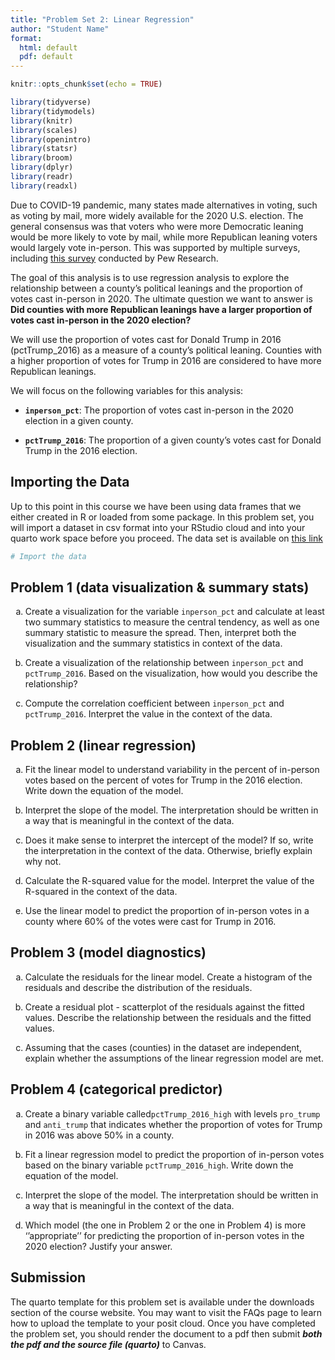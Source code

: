 ```yaml
---
title: "Problem Set 2: Linear Regression"
author: "Student Name"
format:
  html: default
  pdf: default
---
```


```r
knitr::opts_chunk$set(echo = TRUE)
```

```r
library(tidyverse)
library(tidymodels)
library(knitr)
library(scales)
library(openintro)
library(statsr)
library(broom)
library(dplyr)
library(readr)
library(readxl)
```

Due to COVID-19 pandemic, many states made alternatives in voting, such as voting by mail, more widely available for the 2020 U.S. election. The general consensus was that voters who were more Democratic leaning would be more likely to vote by mail, while more Republican leaning voters would largely vote in-person. This was supported by multiple surveys, including [this survey](https://www.pewresearch.org/short-reads/2020/09/08/americans-expectations-about-voting-in-2020-presidential-election-are-colored-by-partisan-differences/) conducted by Pew Research.

The goal of this analysis is to use regression analysis to explore the relationship between a county’s political leanings and the proportion of votes cast in-person in 2020. The ultimate question we want to answer is **Did counties with more Republican leanings have a larger proportion of votes cast in-person in the 2020 election?**

We will use the proportion of votes cast for Donald Trump in 2016 (pctTrump_2016) as a measure of a county’s political leaning. Counties with a higher proportion of votes for Trump in 2016 are considered to have more Republican leanings.

We will focus on the following variables for this analysis:

-   **`inperson_pct`**: The proportion of votes cast in-person in the 2020 election in a given county.

-   **`pctTrump_2016`**: The proportion of a given county's votes cast for Donald Trump in the 2016 election.

## Importing the Data

Up to this point in this course we have been using data frames that we either created in R or loaded from some package. In this problem set, you will import a dataset in csv format into your RStudio cloud and into your quarto work space before you proceed. The data set is available on [this link](https://drive.google.com/file/d/1sL4UfIjimVcmSt46iAjfHTjkX477yBEp/view?usp=sharing.)

```r
# Import the data

```

<!--If you data loads properly, it is highly recommended that you take some time to study it so you understand its context and variables. Doing this will make your analyses easier and interpretations will be meaningful.-->

## Problem 1 (data visualization & summary stats)

a)  Create a visualization for the variable `inperson_pct` and calculate at least two summary statistics to measure the central tendency, as well as one summary statistic to measure the spread. Then, interpret both the visualization and the summary statistics in context of the data.

b)  Create a visualization of the relationship between `inperson_pct` and `pctTrump_2016`. Based on the visualization, how would you describe the relationship?

c)  Compute the correlation coefficient between `inperson_pct` and `pctTrump_2016`. Interpret the value in the context of the data.

## Problem 2 (linear regression)

a)  Fit the linear model to understand variability in the percent of in-person votes based on the percent of votes for Trump in the 2016 election. Write down the equation of the model.

b)  Interpret the slope of the model. The interpretation should be written in a way that is meaningful in the context of the data.

c)  Does it make sense to interpret the intercept of the model? If so, write the interpretation in the context of the data. Otherwise, briefly explain why not.

d)  Calculate the R-squared value for the model. Interpret the value of the R-squared in the context of the data.

e)  Use the linear model to predict the proportion of in-person votes in a county where 60% of the votes were cast for Trump in 2016.

## Problem 3 (model diagnostics)

a)  Calculate the residuals for the linear model. Create a histogram of the residuals and describe the distribution of the residuals.

b)  Create a residual plot - scatterplot of the residuals against the fitted values. Describe the relationship between the residuals and the fitted values.

c)  Assuming that the cases (counties) in the dataset are independent, explain whether the assumptions of the linear regression model are met.

## Problem 4 (categorical predictor)

a)  Create a binary variable called`pctTrump_2016_high` with levels `pro_trump` and `anti_trump` that indicates whether the proportion of votes for Trump in 2016 was above 50% in a county.

b)  Fit a linear regression model to predict the proportion of in-person votes based on the binary variable `pctTrump_2016_high`. Write down the equation of the model.

c)  Interpret the slope of the model. The interpretation should be written in a way that is meaningful in the context of the data.

d)  Which model (the one in Problem 2 or the one in Problem 4) is more ''appropriate'' for predicting the proportion of in-person votes in the 2020 election? Justify your answer.


## Submission

The quarto template for this problem set is available under the downloads section of the course website. You may want to visit the FAQs page to learn how to upload the template to your posit cloud. Once you have completed the problem set, you should render the document to a pdf then submit ***both the pdf and the source file (quarto)*** to Canvas.